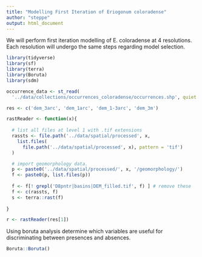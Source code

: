 ```yaml
---
title: "Modelling First Iteration of Eriogonum coloradense"
author: "steppe"
output: html_document
---
```


We will perform first iteration modelling of E. coloradense at 4 resolutions. 
Each resolution will undergo the same steps regarding model selection. 

```r
library(tidyverse)
library(sf)
library(terra)
library(Boruta)
library(sdm)
```


```r

occurrence_data <- st_read(
  '../data/collections/occurrences_coloradense/occurrences.shp', quiet = T)

res <- c('dem_3arc', 'dem_1arc', 'dem_1-3arc', 'dem_3m')

rastReader <- function(x){
  
  # list all files at level 1 with .tif extensions
  rassts <- file.path('../data/spatial/processed', x,
    list.files(
      file.path('../data/spatial/processed', x), pattern = 'tif') 
  )

  # import geomorphology data. 
  p <- paste0('../data/spatial/processed/', x, '/geomorphology/')
  f <- paste0(p, list.files(p))
  
  f <- f[! grepl('D8pntr|basins|DEM_filled.tif', f) ] # remove these 
  f <- c(rassts, f)
  s <- terra::rast(f)
  
}

r <- rastReader(res[1])
```


Using boruta analysis determine which variables are useful for discriminating between presences and absences. 

```r
Boruta::Boruta()
```

